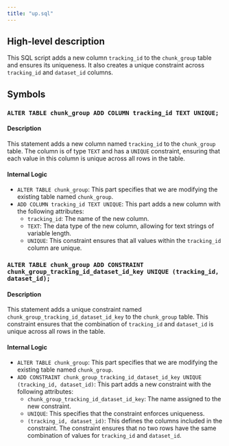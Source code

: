 ```yaml
---
title: "up.sql"
---
```


## High-level description
This SQL script adds a new column `tracking_id` to the `chunk_group` table and ensures its uniqueness. It also creates a unique constraint across `tracking_id` and `dataset_id` columns.

## Symbols
### `ALTER TABLE chunk_group ADD COLUMN tracking_id TEXT UNIQUE;`
#### Description
This statement adds a new column named `tracking_id` to the `chunk_group` table. The column is of type `TEXT` and has a `UNIQUE` constraint, ensuring that each value in this column is unique across all rows in the table.

#### Internal Logic
- `ALTER TABLE chunk_group`: This part specifies that we are modifying the existing table named `chunk_group`.
- `ADD COLUMN tracking_id TEXT UNIQUE`: This part adds a new column with the following attributes:
    - `tracking_id`: The name of the new column.
    - `TEXT`: The data type of the new column, allowing for text strings of variable length.
    - `UNIQUE`: This constraint ensures that all values within the `tracking_id` column are unique.

### `ALTER TABLE chunk_group ADD CONSTRAINT chunk_group_tracking_id_dataset_id_key UNIQUE (tracking_id, dataset_id);`
#### Description
This statement adds a unique constraint named `chunk_group_tracking_id_dataset_id_key` to the `chunk_group` table. This constraint ensures that the combination of `tracking_id` and `dataset_id` is unique across all rows in the table.

#### Internal Logic
- `ALTER TABLE chunk_group`: This part specifies that we are modifying the existing table named `chunk_group`.
- `ADD CONSTRAINT chunk_group_tracking_id_dataset_id_key UNIQUE (tracking_id, dataset_id)`: This part adds a new constraint with the following attributes:
    - `chunk_group_tracking_id_dataset_id_key`: The name assigned to the new constraint.
    - `UNIQUE`: This specifies that the constraint enforces uniqueness.
    - `(tracking_id, dataset_id)`: This defines the columns included in the constraint. The constraint ensures that no two rows have the same combination of values for `tracking_id` and `dataset_id`.
